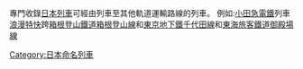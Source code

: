 專門收錄[[日本列車|日本列車]]可經由列車至其他軌道運輸路線的列車。
例如:[[小田急電鐵|小田急電鐵]]列車[[浪漫特快|浪漫特快]]跨[[箱根登山鐵道|箱根登山鐵道]][[鐵道線_(箱根登山鐵道)|箱根登山線]]和[[東京地下鐵|東京地下鐵]][[千代田線|千代田線]]和[[東海旅客鐵道|東海旅客鐵道]][[御殿場線|御殿場線]]
[[Category:日本命名列車|Category:日本命名列車]]
